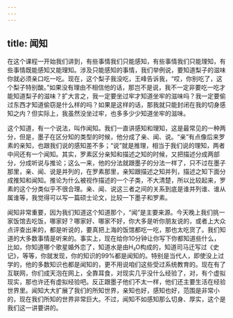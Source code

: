 ```yaml
---
---
---
```

title: 闻知
---




在这个课程一开始我们讲到，有些事情我们只能感知，有些事情我们只能理知，有些事情既能感知又能理知。涉及只能感知的事情，我们举例说，要知道梨子的滋味你就必须亲口吃一吃。现在，这个梨子我没吃，王峰告诉我，“哎，你别吃了，这个梨子特别酸。”如果没有理由不相信他的话，那岂不是说，我不一定非要吃一吃才能知道梨子的滋味？扩大言之，我一定要坐过牢才知道坐牢的滋味吗？我一定要偷过东西才知道偷窃是什么样的吗？如果是这样的话，那我就只能封闭在我的切身感知之内？但实际上，我虽然没坐过牢，也多多少少知道坐牢的滋味。

这个知道，有一个说法，叫作闻知。我们一直讲感知和理知，这是最常见的一种两分，但是，墨子在区分知的类型的时候，他分成了亲、闻、说。“亲”有点像后来罗素的亲知，也跟我们说的感知差不多；“说”就是推理，相当于我们说的理知，两者中间还有一个闻知。其实，罗素区分亲知和描述之知的时候，又把描述分成两部分，分成听说与推论；这么一来，他的分法就跟墨子的分法一样了，只不过在墨子那里，亲、闻、说是并列的，在罗素那里，亲知跟描述之知并列，描述之知下面分成推知和闻知。推论为什么被视作描述的一个子类，不大清楚，所以比较起来，罗素的这个分类似乎不很合理。亲、闻、说这三者之间的关系到底是谁并列谁、谁从属谁等，我觉得可以写一篇硕士论文，比较一下墨子和罗素。

闻知非常重要，因为我们知道这个知道那个，“闻”是主要来源。今天晚上我们挑一家饭馆去吃饭，哪家好？哪家好、哪家不好，你大多是听你朋友说的，或者上大众点评查出来的，都是听说的，要真把上海的饭馆都吃一吃，那也太吃货了。我们知道的大多数事情是听来的。事实上，现在给你10分钟让你写下你都知道些什么，比如，你知道哪个歌星婚外恋了，知道水是由H₂O构成的，知道司马迁写过《史记》，等等，你就发现，你的知识的99%都是闻知的。特别是当代人，即使没上过学的，他的多数知识也都是闻知的，更不用说咱们这些受过系统教育的。现在有了互联网，你们成天泡在网上，全靠耳食，对现实几乎没什么经验了，对，有个虚拟现实，那也许还有虚拟经验吧。反正跟墨子他们不太一样，他们还主要生活在经验世界里。闻知大大扩展了我们的所知世界，亲知也好，感知也好，范围是非常小的，现在我们所知的世界非常巨大。不过，闻知不如感知那么切身、厚实，这个是我们这一讲要讲的。